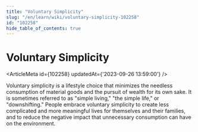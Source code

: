 ```yaml
---
title: "Voluntary Simplicity"
slug: "/en/learn/wiki/voluntary-simplicity-102258"
id: "102258"
hide_table_of_contents: true
---
```



# Voluntary Simplicity

<ArticleMeta id={102258} updatedAt={'2023-09-26 13:59:00'} />
<div className='border-solid border-b border-t-0 my-4 border-[var(--ifm-color-gray-300)]' />

Voluntary simplicity is a lifestyle choice that minimizes the needless consumption of material goods and the pursuit of wealth for its own sake. It is sometimes referred to as "simple living," "the simple life," or "downshifting." People embrace voluntary simplicity to create less complicated and more meaningful lives for themselves and their families, and to reduce the negative impact that unnecessary consumption can have on the environment.
